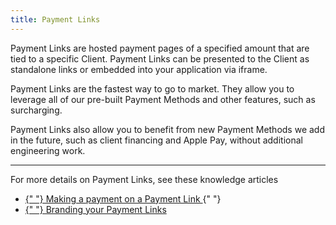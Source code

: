 ```yaml
---
title: Payment Links
---
```


Payment Links are hosted payment pages of a specified amount that are tied to a specific Client. Payment Links can be presented to the Client as standalone links or embedded into your application via iframe.

Payment Links are the fastest way to go to market. They allow you to leverage all of our pre-built Payment Methods and other features, such as surcharging.

Payment Links also allow you to benefit from new Payment Methods we add in the future, such as client financing and Apple Pay, without additional engineering work.

---

For more details on Payment Links, see these knowledge articles

<ul>
  <li>
    <a href="https://confidolegal.com/knowledgebase/how-do-clients-pay-using-a-payment-link">
      {" "}
      Making a payment on a Payment Link
    </a>{" "}
  </li>
  <li>
    <a href="https://confidolegal.com/knowledgebase/how-can-customize-my-payment-pages">
      {" "}
      Branding your Payment Links
    </a>
  </li>
</ul>
